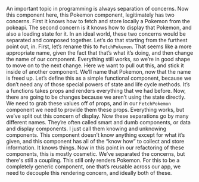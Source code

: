 
<article>
<Lesson {...lessons[20]} />

An important topic in programming is always separation of concerns. Now this component here, this Pokemon component, legitimately has two concerns. First it knows how to fetch and store locally a Pokemon from the pokeapi. The second concern is it knows how to display that Pokemon, and also a loading state for it. In an ideal world, these two concerns would be separated and composed together. Let’s do that starting from the furthest point out, in. First, let’s rename this to `FetchPokemon`. That seems like a more appropriate name, given the fact that that’s what it’s doing, and then change the name of our component. Everything still works, so we’re in good shape to move on to the next change. Here we want to pull out this, and stick it inside of another component. We’ll name that Pokemon, now that the name is freed up. Let’s define this as a simple functional component, because we don’t need any of those special powers of state and life cycle methods. It’s a functions takes props and renders everything that we had before. Now, there are going to be changes because we aren’t using the state directly. We need to grab these values off of props, and in our `FetchPokemon` component we need to provide them these props. Everything works, but we’ve split out this concern of display. Now these separations go by many different names. They’re often called smart and dumb components, or data and display components. I just call them knowing and unknowing components. This component doesn’t know anything except for what it’s given, and this component has all of the “know how” to collect and store information. It knows things. Now in this point in our refactoring of these components, this is mostly cosmetic. We’ve separated the concerns, but there's still a coupling. This still only renders Pokemon. For this to be a completely generic component, one that’s reusable across our app, we need to decouple this rendering concern, and ideally both of these.

<Index />
</article>
